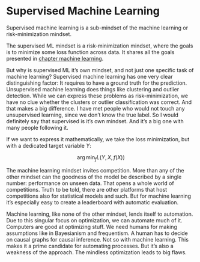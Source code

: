 # Supervised Machine Learning

Supervised machine learning is a sub-mindset of the machine learning or risk-minimization mindset.

<!-- what is supervised mindset -->
The supervised ML mindset is a risk-minimization mindset, where the goals is to minimize some loss function across data.
It shares all the goals presented in [chapter machine learning](#machine-learning).

<!-- why own mindset -->
But why is supervised ML it's own mindset, and not just one specific task of machine learning?
Supervised machine learning has one very clear distinguishing factor: It requires to have a ground truth for the prediction.
Unsupervised machine learning does things like clustering and outlier detection.
While we can express these problems as risk-minimization, we have no clue whether the clusters or outlier classification was correct.
And that makes a big difference.
I have met people who would not touch any unsupervised learning, since we don't know the true label.
So I would definitely say that supervised is it's own mindset.
And it's a big one with many people following it.

<!-- formula -->
If we want to express it mathematically, we take the loss minimization, but with a dedicated target variable $Y$:

$$\arg \min_{f} L(Y, X, f(X))$$

<!-- kaggle and competition -->
The machine learning mindset invites competition.
More than any of the other mindset can the goodness of the model be described by a single number: performance on unseen data.
That opens a whole world of competitions.
Truth to be told, there are other platforms that host competitions also for statistical models and such.
But for machine learning it's especially easy to create a leaderboard with automatic evaluation.

<!-- ml and automation -->
Machine learning, like none of the other mindset, lends itself to automation.
Due to this singular focus on optimization, we can automate much of it.
Computers are good at optimizing stuff.
We need humans for making assumptions like in Bayesianism and frequentism.
A human has to decide on causal graphs for causal inference.
Not so with machine learning.
This makes it a prime candidate for automating processes.
But it's also a weakness of the approach.
The mindless optimization leads to big flaws.


